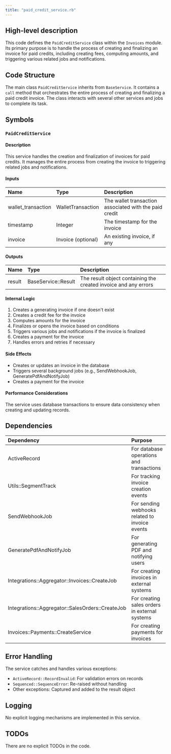 ```yaml
---
title: "paid_credit_service.rb"
---
```


## High-level description
This code defines the `PaidCreditService` class within the `Invoices` module. Its primary purpose is to handle the process of creating and finalizing an invoice for paid credits, including creating fees, computing amounts, and triggering various related jobs and notifications.

## Code Structure
The main class `PaidCreditService` inherits from `BaseService`. It contains a `call` method that orchestrates the entire process of creating and finalizing a paid credit invoice. The class interacts with several other services and jobs to complete its task.

## Symbols

### `PaidCreditService`
#### Description
This service handles the creation and finalization of invoices for paid credits. It manages the entire process from creating the invoice to triggering related jobs and notifications.

#### Inputs
| Name | Type | Description |
|:-----|:-----|:------------|
| wallet_transaction | WalletTransaction | The wallet transaction associated with the paid credit |
| timestamp | Integer | The timestamp for the invoice |
| invoice | Invoice (optional) | An existing invoice, if any |

#### Outputs
| Name | Type | Description |
|:-----|:-----|:------------|
| result | BaseService::Result | The result object containing the created invoice and any errors |

#### Internal Logic
1. Creates a generating invoice if one doesn't exist
2. Creates a credit fee for the invoice
3. Computes amounts for the invoice
4. Finalizes or opens the invoice based on conditions
5. Triggers various jobs and notifications if the invoice is finalized
6. Creates a payment for the invoice
7. Handles errors and retries if necessary

#### Side Effects
- Creates or updates an invoice in the database
- Triggers several background jobs (e.g., SendWebhookJob, GeneratePdfAndNotifyJob)
- Creates a payment for the invoice

#### Performance Considerations
The service uses database transactions to ensure data consistency when creating and updating records.

## Dependencies
| Dependency | Purpose |
|:-----------|:--------|
| ActiveRecord | For database operations and transactions |
| Utils::SegmentTrack | For tracking invoice creation events |
| SendWebhookJob | For sending webhooks related to invoice events |
| GeneratePdfAndNotifyJob | For generating PDF and notifying users |
| Integrations::Aggregator::Invoices::CreateJob | For creating invoices in external systems |
| Integrations::Aggregator::SalesOrders::CreateJob | For creating sales orders in external systems |
| Invoices::Payments::CreateService | For creating payments for invoices |

## Error Handling
The service catches and handles various exceptions:
- `ActiveRecord::RecordInvalid`: For validation errors on records
- `Sequenced::SequenceError`: Re-raised without handling
- Other exceptions: Captured and added to the result object

## Logging
No explicit logging mechanisms are implemented in this service.

## TODOs
There are no explicit TODOs in the code.